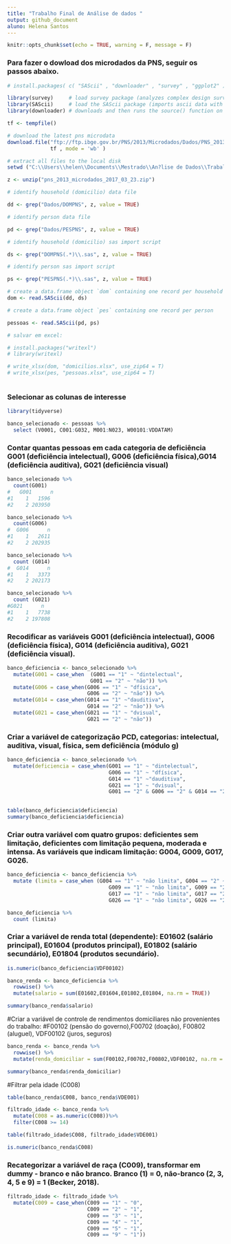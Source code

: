 ---
title: "Trabalho Final de Análise de dados "
output: github_document
aluno: Helena Santos
---

```{r setup, include=FALSE}
knitr::opts_chunk$set(echo = TRUE, warning = F, message = F)
```

### Para fazer o dowload dos microdados da PNS, seguir os passos abaixo. 

``` {r}
# install.packages( c( "SAScii" , "downloader" , "survey" , "ggplot2" ) )

library(survey) 	# load survey package (analyzes complex design surveys)
library(SAScii) 	# load the SAScii package (imports ascii data with a SAS script)
library(downloader)	# downloads and then runs the source() function on scripts from github

tf <- tempfile()

# download the latest pns microdata
download.file("ftp://ftp.ibge.gov.br/PNS/2013/Microdados/Dados/PNS_2013.zip" , 
              tf , mode = 'wb' )

# extract all files to the local disk
setwd ("C:\\Users\\helen\\Documents\\Mestrado\\An?lise de Dados\\Trabalho final\\microdados")

z <- unzip("pns_2013_microdados_2017_03_23.zip")

# identify household (domicilio) data file

dd <- grep("Dados/DOMPNS", z, value = TRUE)

# identify person data file

pd <- grep("Dados/PESPNS", z, value = TRUE)

# identify household (domicilio) sas import script

ds <- grep("DOMPNS(.*)\\.sas", z, value = TRUE)

# identify person sas import script

ps <- grep("PESPNS(.*)\\.sas", z, value = TRUE)

# create a data.frame object `dom` containing one record per household
dom <- read.SAScii(dd, ds)

# create a data.frame object `pes` containing one record per person

pessoas <- read.SAScii(pd, ps)

# salvar em excel:

# install.packages("writexl")
# library(writexl)

# write_xlsx(dom, "domicilios.xlsx", use_zip64 = T)
# write_xlsx(pes, "pessoas.xlsx", use_zip64 = T)
  
```
 
### Selecionar as colunas de interesse

```{r}
library(tidyverse)

banco_selecionado <- pessoas %>%
  select (V0001, C001:G032, M001:N023, W00101:VDDATAM)

```

### Contar quantas pessoas em cada categoria de deficiência G001 (deficiência intelectual), G006 (deficiência física),G014 (deficiência auditiva), G021 (deficiência visual)

```{r}
banco_selecionado %>%
  count(G001)
#   G001      n
#1    1   1596
#2    2 203950

banco_selecionado %>%
  count(G006)
#  G006      n
#1    1   2611
#2    2 202935

banco_selecionado %>%
  count (G014)
#  G014      n
#1    1   3373
#2    2 202173

banco_selecionado %>%
  count (G021)
#G021      n
#1    1   7738
#2    2 197808

``` 

### Recodificar as variáveis G001 (deficiência intelectual), G006 (deficiência física), G014 (deficiência auditiva), G021 (deficiência visual).

```{r}
banco_deficiencia <- banco_selecionado %>%
  mutate(G001 = case_when  (G001 == "1" ~ "dintelectual",
                           G001 == "2" ~ "não")) %>%
  mutate(G006 = case_when(G006 == "1" ~ "dfísica",
                          G006 == "2" ~ "não")) %>%
  mutate(G014 = case_when(G014 == "1" ~"dauditiva",
                          G014 == "2" ~ "não")) %>%
  mutate(G021 = case_when(G021 == "1" ~ "dvisual",
                          G021 == "2" ~ "não"))
```

### Criar a variável de categorização PCD, categorias: intelectual, auditiva, visual, física, sem deficiência (módulo g)

```{r}

banco_deficiencia <- banco_selecionado %>%
  mutate(deficiencia = case_when(G001 == "1" ~ "dintelectual", 
                                 G006 == "1" ~ "dfísica",
                                 G014 == "1" ~"dauditiva", 
                                 G021 == "1" ~ "dvisual",
                                 G001 == "2" & G006 == "2" & G014 == "2" & G021 == "2" ~ "nenhuma"))
  

table(banco_deficiencia$deficiencia)
summary(banco_deficiencia$deficiencia)

```

### Criar outra variável com quatro grupos: deficientes sem limitação, deficientes com limitação pequena, moderada e intensa. As variáveis que indicam limitação: G004, G009, G017, G026. 

```{r}
banco_deficiencia <- banco_deficiencia %>%
  mutate (limita = case_when (G004 == "1" ~ "não limita", G004 == "2" ~ "um pouco", G004 == "3" ~ "moderadamente", G004 == "4" ~ "intensamente", G004 == "5" ~ "intensamente", 
                                 G009 == "1" ~ "não limita", G009 == "2" ~ "um pouco", G009 == "3" ~ "moderadamente", G009 == "4" ~ "intensamente", G009 == "5" ~ "intensamente", 
                                 G017 == "1" ~ "não limita", G017 == "2" ~ "um pouco", G017 == "3" ~ "moderadamente", G017 == "4" ~ "intensamente", G017 == "5" ~ "intensamente",
                                 G026 == "1" ~ "não limita", G026 == "2" ~ "um pouco", G026 == "3" ~ "moderadamente", G026 == "4" ~ "intensamente", G026 == "5" ~ "intensamente")) 

banco_deficiencia %>%
  count (limita)

```

### Criar a variável de renda total (dependente): E01602 (salário principal), E01604 (produtos principal), E01802 (salário secundário), E01804 (produtos secundário).

```{r}

is.numeric(banco_deficiencia$VDF00102)

banco_renda <- banco_deficiencia %>% 
  rowwise() %>% 
  mutate(salario = sum(E01602,E01604,E01802,E01804, na.rm = TRUE))

summary(banco_renda$salario)

```

#Criar a variável de controle de rendimentos domiciliares não provenientes do trabalho: 
#F00102 (pensão do governo),F00702 (doação), F00802 (aluguel), VDF00102 (juros, seguros)

```{r}

banco_renda <- banco_renda %>%
  rowwise() %>% 
  mutate(renda_domiciliar = sum(F00102,F00702,F00802,VDF00102, na.rm = TRUE))

summary(banco_renda$renda_domiciliar)

```

#Filtrar pela idade (C008)

```{r} 

table(banco_renda$C008, banco_renda$VDE001)

filtrado_idade <- banco_renda %>%
  mutate(C008 = as.numeric(C008))%>%
  filter(C008 >= 14)

table(filtrado_idade$C008, filtrado_idade$VDE001)

is.numeric(banco_renda$C008)

```

### Recategorizar a variável de raça (C009), transformar em dummy - branco e não branco. Branco (1) = 0, não-branco (2, 3, 4, 5 e 9) = 1 (Becker, 2018). 

```{r}
filtrado_idade <- filtrado_idade %>% 
  mutate(C009 = case_when(C009 == "1" ~ "0",
                          C009 == "2" ~ "1", 
                          C009 == "3" ~ "1",
                          C009 == "4" ~ "1",
                          C009 == "5" ~ "1",
                          C009 == "9" ~ "1"))
```



